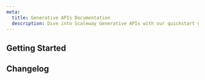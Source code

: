 ```yaml
---
meta:
  title: Generative APIs Documentation
  description: Dive into Scaleway Generative APIs with our quickstart guides, how-tos, tutorials and more.
---
```


<ProductHeader
   productName="Generative APIs"
   productLogo="generativeApi"
   description="Generative APIs provide access to pre-configured serverless endpoints of the most popular AI models, hosted in European data centers and priced per 1M tokens used."
   url="/generative-apis/quickstart"
   label="Generative APIs Quickstart"
/>

## Getting Started

<Grid>
    <DefaultCard
      title="Generative APIs FAQ"
      description="General info on Generative APIs."
      url="/faq/generative-apis/"
      label="See more"
    />
    <DefaultCard
      title="Fixing common issues with Generative APIs"
      description="Known issues, causes, and fixes."
      url="/generative-apis/troubleshooting/fixing-common-issues/"
      label="See more"
    />
    <DefaultCard
      title="Supported models"
      description="Models supported on Generative APIs."
      url="/generative-apis/reference-content/supported-models/"
      label="See more"
    />
</Grid>
<Grid>
    <DefaultCard
      title="Generative APIs rate limits"
      description="Rate limits for Generative APIs."
      url="/generative-apis/reference-content/rate-limits/"
      label="See more"
    />
    <DefaultCard
      title="Integrating Scaleway Generative APIs with popular AI tools"
      description="AI tools supported by Generative APIs."
      url="/generative-apis/reference-content/integrating-generative-apis-with-popular-tools/"
      label="See more"
    />
    <DefaultCard
      title="Generative APIs Privacy Policy"
      description="Privacy policy for Generative APIs."
      url="/generative-apis/reference-content/data-privacy/"
      label="See more"
    />
</Grid>

## Changelog

<ChangelogList
    productName="generative-apis"
    numberOfChanges={3}
/>

